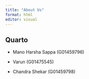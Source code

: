 ```yaml
---
title: "About Us"
format: html
editor: visual
---
```


## Quarto

-   Mano Harsha Sappa (G01459796)

-   Varun (G01475545)

-   Chandra Shekar (G01459798)
